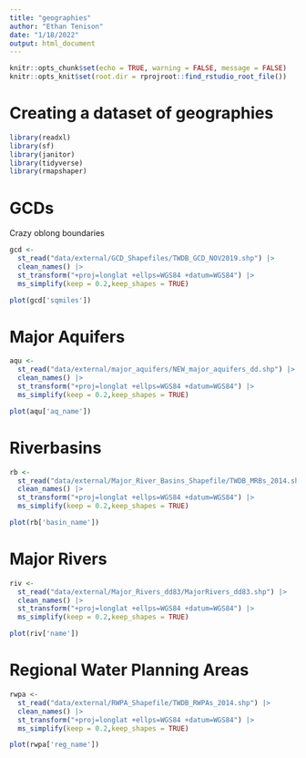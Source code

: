 ```yaml
---
title: "geographies"
author: "Ethan Tenison"
date: "1/18/2022"
output: html_document
---
```


```r
knitr::opts_chunk$set(echo = TRUE, warning = FALSE, message = FALSE)
knitr::opts_knit$set(root.dir = rprojroot::find_rstudio_root_file())
```


# Creating a dataset of geographies 

```r
library(readxl)
library(sf)
library(janitor)
library(tidyverse)
library(rmapshaper)
```

# GCDs

Crazy oblong boundaries 

```r
gcd <-
  st_read("data/external/GCD_Shapefiles/TWDB_GCD_NOV2019.shp") |> 
  clean_names() |>
  st_transform("+proj=longlat +ellps=WGS84 +datum=WGS84") |> 
  ms_simplify(keep = 0.2,keep_shapes = TRUE)

plot(gcd['sqmiles'])
```

# Major Aquifers

```r

aqu <-
  st_read("data/external/major_aquifers/NEW_major_aquifers_dd.shp") |> 
  clean_names() |>
  st_transform("+proj=longlat +ellps=WGS84 +datum=WGS84") |> 
  ms_simplify(keep = 0.2,keep_shapes = TRUE)

plot(aqu['aq_name'])

```

# Riverbasins

```r

rb <-
  st_read("data/external/Major_River_Basins_Shapefile/TWDB_MRBs_2014.shp") |> 
  clean_names() |>
  st_transform("+proj=longlat +ellps=WGS84 +datum=WGS84") |> 
  ms_simplify(keep = 0.2,keep_shapes = TRUE)

plot(rb['basin_name'])

```

# Major Rivers

```r

riv <-
  st_read("data/external/Major_Rivers_dd83/MajorRivers_dd83.shp") |> 
  clean_names() |>
  st_transform("+proj=longlat +ellps=WGS84 +datum=WGS84") |> 
  ms_simplify(keep = 0.2,keep_shapes = TRUE)

plot(riv['name'])

```

# Regional Water Planning Areas

```r

rwpa <-
  st_read("data/external/RWPA_Shapefile/TWDB_RWPAs_2014.shp") |> 
  clean_names() |>
  st_transform("+proj=longlat +ellps=WGS84 +datum=WGS84") |> 
  ms_simplify(keep = 0.2,keep_shapes = TRUE)

plot(rwpa['reg_name'])

```

